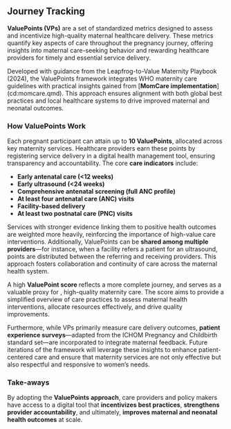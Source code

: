 ## Journey Tracking

**ValuePoints (VPs)** are a set of standardized metrics designed to assess and incentivize high-quality maternal healthcare delivery. These metrics quantify key aspects of care throughout the pregnancy journey, offering insights into maternal care-seeking behavior and rewarding healthcare providers for timely and essential service delivery.

Developed with guidance from the Leapfrog-to-Value Maternity Playbook (2024), the ValuePoints framework integrates WHO maternity care guidelines with practical insights gained from [**MomCare implementation**] (cd:momcare.qmd). This approach ensures alignment with both global best practices and local healthcare systems to drive improved maternal and neonatal outcomes.

### How ValuePoints Work

Each pregnant participant can attain up to **10 ValuePoints**, allocated across key maternity services. Healthcare providers earn these points by registering service delivery in a digital health management tool, ensuring transparency and accountability. The core **care indicators** include:

- **Early antenatal care (<12 weeks)**
- **Early ultrasound (<24 weeks)**
- **Comprehensive antenatal screening (full ANC profile)**
- **At least four antenatal care (ANC) visits**
- **Facility-based delivery**
- **At least two postnatal care (PNC) visits**

Services with stronger evidence linking them to positive health outcomes are weighted more heavily, reinforcing the importance of high-value care interventions. Additionally, ValuePoints can be **shared among multiple providers**—for instance, when a facility refers a patient for an ultrasound, points are distributed between the referring and receiving providers. This approach fosters collaboration and continuity of care across the maternal health system.

A high **ValuePoint score** reflects a more complete journey, and serves as a valuable proxy for , high-quality maternity care. The score aims to provide a simplified overview of care practices to assess maternal health interventions, allocate resources effectively, and drive quality improvements.

Furthermore, while VPs primarily measure care delivery outcomes, **patient experience surveys**—adapted from the ICHOM Pregnancy and Childbirth standard set—are incorporated to integrate maternal feedback. Future iterations of the framework will leverage these insights to enhance patient-centered care and ensure that maternity services are not only effective but also respectful and responsive to women’s needs.

### Take-aways

By adopting the **ValuePoints approach**, care providers and policy makers have access to a digital tool that **incentivizes best practices**, **strengthens provider accountability**, and ultimately, **improves maternal and neonatal health outcomes** at scale.
